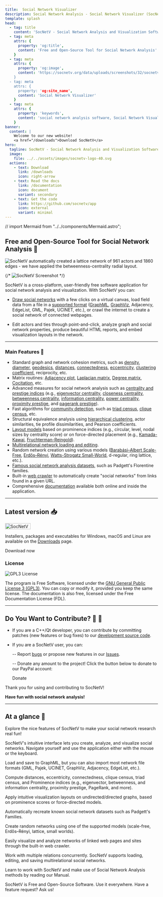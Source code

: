 ```yaml
---
title:  Social Network Visualizer 
description: Social Network Analysis - Social Network Visualizer (SocNetV) is a user-friendly and free software tool for Social Network Analysis and Visualization.
template: splash
head:
  - tag: title
    content: 'SocNetV - Social Network Analysis and Visualization Software'
  - tag: meta
    attrs: { 
      property: 'og:title',
      content: 'Free and Open-Source Tool for Social Network Analysis'
    }
  - tag: meta
    attrs: { 
      property: 'og:image',
      content: 'https://socnetv.org/data/uploads/screenshots/32/socnetv-32-lattice-961n-1860e-layout-bc.png
    }
  - tag: meta
    attrs: { 
      property: 'og:site_name',
      content: 'Social Network Visualizer'
    }
  - tag: meta
    attrs: { 
      property: 'keywords',
      content: 'social network analysis software, Social Network Visualizer, social network analysis, SocNetV, SNA, social networks, graphs, social network visualization, network layout, social network analysis tool, Dimitris Kalamaras,GPL, Windows, Linux, Mac, social network analysis datasets, centrality, graph theory'
    }
banner:
  content: |
    Welcome to our new website! 
    <a href="/downloads">Download SocNetV</a>
hero:
  tagline: SocNetV - Social Network Analysis and Visualization Software
  image:
    file: ../../assets/images/socnetv-logo-40.svg
  actions:
    - text: Download
      link: /downloads
      icon: right-arrow
    - text: Read the docs
      link: /documentation
      icon: document
      variant: secondary
    - text: Get the code 
      link: https://github.com/socnetv/app
      icon: external
      variant: minimal
---
```


// import Mermaid from "../../components/Mermaid.astro";


<BaseLayout title="Home" description="Welcome to SocNetV">


## Free and Open-Source Tool for Social Network Analysis 🌟 

<Image loading src={myImage} alt="SocNetV automatically created a lattice network of 961 actors and 1860 edges - we have applied the betweenness-centrality radial layout." />

{/* ![SocNetV Screenshot](/data/uploads/screenshots/25/socnetv-25-131-actors-citation-Degree-Centrality-Radial-Node-size-color-Layout-outDegree-distribution.png) */}

SocNetV is a cross-platform, user-friendly free software application for social network analysis and visualization. With SocNetV you can:

- [Draw social networks](/manual/gui) with a few clicks on a virtual canvas, load field data from a file in a [supported format](/manual/formats) ([GraphML](/manual/formats/#graphml-files), [GraphViz](/manual/formats/#graphviz-dot-files), Adjacency, EdgeList, GML, Pajek, UCINET, etc.), or crawl the internet to create a social network of connected webpages.

- Edit actors and ties through point-and-click, analyze graph and social network properties, produce beautiful HTML reports, and embed visualization layouts in the network.

---

### Main Features 🚀

- Standard graph and network cohesion metrics, such as [density](/manual/analysis/#cohesion-measures), [diameter](/manual/analysis/#diameter), [geodesics](/manual/analysis/#geodesics-matrix), [distances](/manual/analysis/#distances-matrix), [connectedness](/manual/analysis/#connectedness), [eccentricity](/manual/analysis/#eccentricity), [clustering coefficient](/manual/analysis/#clustering-coefficient), reciprocity, etc.
- Matrix routines: [Adjacency plot](/manual/analysis/#plot-adjacency), [Laplacian matrix](/manual/analysis/#laplacian-matrix), [Degree matrix](manual/analysis/#degree-matrix), [Cocitation](/manual/analysis/#cocitation-matrix), etc.
- Advanced measures for social network analysis such as [centrality and prestige indices](/manual/analysis/#centralities-and-prestige) (e.g., [eigenvector centrality](/manual/analysis/#eigenvector-centrality-or-gould-index-evc), [closeness centrality](/manual/analysis/#closeness-centrality-cc), [betweenness centrality](/manual/analysis/#betweenness-centrality-bc), [information centrality](/manual/analysis/#information-centrality-ic), [power centrality](/manual/analysis/#power-centrality-pc), [proximity prestige](/manual/analysis/#proximity-prestige-pp), and [pagerank prestige](/manual/analysis/#pagerank-prestige-prp)).
- Fast algorithms for [community detection](/manual/analysis/#community-detection), such as [triad census](/manual/analysis/#triad-census), [clique census](/manual/analysis/#clique-census), etc.
- Structural equivalence analysis using [hierarchical clustering](/manual/analysis#hierarchical-cluster-analysis-hca), actor similarities, tie profile dissimilarities, and Pearson coefficients.
- [Layout models](/manual/visualization) based on prominence indices (e.g., circular, level, nodal sizes by centrality score) or on force-directed placement (e.g., [Kamada-Kawai](/manual/visualization#kamada-kawai-layout), [Fruchterman-Reingold](/manual/visualization#fruchterman-reingold-layout)).
- [Multirelational network loading and editing](/manual/gui#relations).
- Random network creation using various models ([Barabási–Albert Scale-Free](/manual/generate/#scale-free-s-f-networks), [Erdős–Rényi](/manual/generate/#erd%C5%91sr%C3%A9nyi-er-networks), [Watts-Strogatz Small-World](/manual/generate/#small-world-sw-networks), d-regular, ring lattice, etc.).
- [Famous social network analysis datasets](/manual/generate/#recreating-famous-datasets), such as Padgett's Florentine families.
- Built-in [web crawler](/manual/generate/#web-crawler-networks-of-webpages) to automatically create "social networks" from links found in a given URL.
- Comprehensive [documentation](/documentation) available both online and inside the application.

---

## Latest version 📥

<p><a href="https://github.com/socnetv/app/releases" target="_blank" rel="nofollow nopener"><img alt="SocNetV latest version" width='84' height='20' src="https://img.shields.io/github/release/socnetv/app.svg" /></a></p>

Installers, packages and executables for Windows, macOS and Linux are available on the [Downloads](/downloads) page. 

<LinkButton href="/downloads" icon="right-arrow" iconPlacement="end">Download now</LinkButton>

### License

![GPL3 License](../../assets/images/gplv3.gif)

The program is Free Software, licensed under the [GNU General Public License 3 (GPL3)](http://www.gnu.org/copyleft/gpl.html). You can copy or modify it, provided you keep the same license. The documentation is also free, licensed under the Free Documentation License (FDL).

---

## Do You Want to Contribute? 🙌 💎

- If you are a C++/Qt developer, you can contribute by committing patches (new features or bug fixes) to our [development source code](https://github.com/socnetv/app/tree/develop).

- If you are a SocNetV user, you can:

  -- Report [bugs](/bugs) or propose new features in our [Issues](https://github.com/socnetv/app/issues).

  -- Donate any amount to the project! Click the button below to donate to our PayPal account:

  <LinkButton href="https://www.paypal.com/donate/?hosted_button_id=XFADB253W6HFC" icon="external" iconPlacement="end">Donate</LinkButton>


Thank you for using and contributing to SocNetV! 

**Have fun with social network analysis!** 

---

## At a glance 👀 

Explore the nice features of SocNetV to make your social network research real fun!

<CardGrid stagger>

  <Card title="Easy User Interface" icon="open-book">
    <p>SocNetV's intuitive interface lets you create, analyze, and visualize social networks. Navigate yourself and use the application either with the mouse or the keyboard.</p>
  </Card>

  <Card title="File Formats" icon="pencil">
    <p>
      Load and save to GraphML, but you can also import most network file formats (GML, Pajek,
      UCINET, GraphViz, Adjacency, EdgeList, etc.).
    </p>
  </Card>

  <Card title="Network Analysis" icon="seti:graphql">
    <p>
      Compute distances, eccentricity, connectedness, clique census, triad census, and Prominence
      indices (e.g., eigenvector, betweenness, and information centrality, proximity prestige,
      PageRank, and more).
    </p>
  </Card>

  <Card title="Visualization" icon="seti:pipeline">
    <p>
      Apply intuitive visualization layouts on undirected/directed graphs, based on prominence
      scores or force-directed models.
    </p>
  </Card>

  <Card title="Famous Networks" icon="seti:favicon">
    <p>Automatically recreate known social network datasets such as Padgett's Families.</p>
  </Card>

  <Card title="Random Networks" icon="random">
    <p>
      Create random networks using one of the supported models (scale-free, Erdős–Rényi, lattice,
      small worlds).
    </p>
  </Card>

  <Card title="Web Crawler" icon="rocket">
    <i className="fa fa-map-o" aria-hidden="true"></i>
    <p>
      Easily visualize and analyze networks of linked web pages and sites through the built-in web
      crawler.
    </p>
  </Card>

  <Card title="Multi-relational" icon="add-document">
    <p>
      Work with multiple relations concurrently. SocNetV supports loading, editing, and saving
      multirelational social networks.
    </p>
  </Card>

  <Card title="Documentation" icon="seti:info">
    <p>
      Learn to work with SocNetV and make use of Social Network Analysis methods by reading our
      Manual.
    </p>
  </Card>

  <Card title="Free Software" icon="linux">
    <p>
      SocNetV is Free and Open-Source Software. Use it everywhere. Have a feature request? Ask us!
    </p>
  </Card>
</CardGrid>

</BaseLayout>
